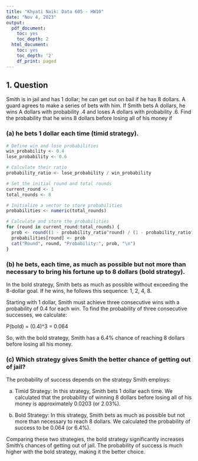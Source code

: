 ```yaml
---
title: "Khyati Naik: Data 605 - HW10"
date: "Nov 4, 2023"
output:
  pdf_document:
    toc: yes
    toc_depth: 2
  html_document:
    toc: yes
    toc_depth: '2'
    df_print: paged
---
```



## 1. Question

Smith is in jail and has 1 dollar; he can get out on bail if he has 8 dollars.
A guard agrees to make a series of bets with him. If Smith bets A dollars,
he wins A dollars with probability .4 and loses A dollars with probability .6.
Find the probability that he wins 8 dollars before losing all of his money if

### (a) he bets 1 dollar each time (timid strategy).

```r
# Define win and lose probabilities
win_probability <- 0.4
lose_probability <- 0.6

# Calculate their ratio
probability_ratio <- lose_probability / win_probability

# Set the initial round and total rounds
current_round <- 1
total_rounds <- 8

# Initialize a vector to store probabilities
probabilities <- numeric(total_rounds)

# Calculate and store the probabilities
for (round in current_round:total_rounds) {
  prob <- round((1 - probability_ratio^round) / (1 - probability_ratio^total_rounds), 4)
  probabilities[round] <- prob
  cat("Round", round, "Probability:", prob, "\n")
}
```

### (b) he bets, each time, as much as possible but not more than necessary to bring his fortune up to 8 dollars (bold strategy).

In the bold strategy, Smith bets as much as possible without exceeding the 8-dollar goal. If he wins, he follows this sequence: 1, 2, 4, 8.

Starting with 1 dollar, Smith must achieve three consecutive wins with a probability of 0.4 for each win. To find the probability of three consecutive successes, we calculate:

P(bold) = (0.4)^3 = 0.064

So, with the bold strategy, Smith has a 6.4% chance of reaching 8 dollars before losing all his money.


### (c) Which strategy gives Smith the better chance of getting out of jail?

The probability of success depends on the strategy Smith employs:

(a) Timid Strategy: In this strategy, Smith bets 1 dollar each time. We calculated that the probability of winning 8 dollars before losing all of his money is approximately 0.0203 (or 2.03%).

(b) Bold Strategy: In this strategy, Smith bets as much as possible but not more than necessary to reach 8 dollars. We calculated the probability of success to be 0.064 (or 6.4%).

Comparing these two strategies, the bold strategy significantly increases Smith's chances of getting out of jail. The probability of success is much higher with the bold strategy, making it the better choice.
